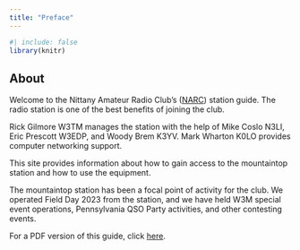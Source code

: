 ```yaml
---
title: "Preface"
---
```


```r
#| include: false
library(knitr)
```

## About

Welcome to the Nittany Amateur Radio Club's ([NARC](https://nittany-arc.org)) station guide.
The radio station is one of the best benefits of joining the club.

Rick Gilmore W3TM manages the station with the help of Mike Coslo N3LI, Eric Prescott W3EDP, and Woody Brem K3YV.
Mark Wharton K0LO provides computer networking support.

This site provides information about how to gain access to the mountaintop station and how to use the equipment.

The mountaintop station has been a focal point of activity for the club.
We operated Field Day 2023 from the station, and we have held W3M special event operations, Pennsylvania QSO Party activities, and other contesting events.

For a PDF version of this guide, click [here](NARC-Clubhouse-Guide.pdf).

